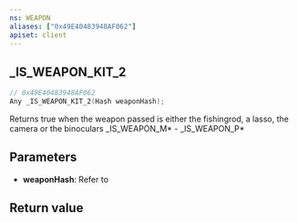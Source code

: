 ```yaml
---
ns: WEAPON
aliases: ["0x49E40483948AF062"]
apiset: client
---
```

## _IS_WEAPON_KIT_2

```c
// 0x49E40483948AF062
Any _IS_WEAPON_KIT_2(Hash weaponHash);
```

Returns true when the weapon passed is either the fishingrod, a lasso, the camera or the binoculars
_IS_WEAPON_M* - _IS_WEAPON_P*

## Parameters
* **weaponHash**: Refer to <EmbeddedEnum type="eWeaponHash" />

## Return value
